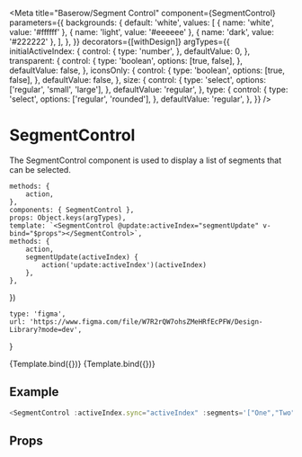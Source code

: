 

<Meta
    title="Baserow/Segment Control"
    component={SegmentControl}
    parameters={{
        backgrounds: {
            default: 'white',
            values: [
                { name: 'white', value: '#ffffff' },
                { name: 'light', value: '#eeeeee' },
                { name: 'dark', value: '#222222' },
            ],
        },
    }}
    decorators={[withDesign]}
    argTypes={{
        initialActiveIndex: {
            control: {
                type: 'number',
            },
            defaultValue: 0,
        },
        transparent: {
            control: {
                type: 'boolean',
                options: [true, false],
            },
            defaultValue: false,
        },
        iconsOnly: {
            control: {
                type: 'boolean',
                options: [true, false],
            },
            defaultValue: false,
        },
        size: {
            control: {
                type: 'select',
                options: ['regular', 'small', 'large'],
            },
            defaultValue: 'regular',
        },
        type: {
            control: {
                type: 'select',
                options: ['regular', 'rounded'],
            },
            defaultValue: 'regular',
        },
    }}
/>

# SegmentControl

The SegmentControl component is used to display a list of segments that can be selected.

    methods: {
        action,
    },
    components: { SegmentControl },
    props: Object.keys(argTypes),
    template: `<SegmentControl @update:activeIndex="segmentUpdate" v-bind="$props"></SegmentControl>`,
    methods: {
        action,
        segmentUpdate(activeIndex) {
            action('update:activeIndex')(activeIndex)
        },
    },
})

    type: 'figma',
    url: 'https://www.figma.com/file/W7R2rQW7ohsZMeHRfEcPFW/Design-Library?mode=dev',
}

<Canvas>
    <Story
        name="Text"
        args={{
            segments: [
                { icon: 'iconoir-db', label: 'One' },
                {
                    icon: 'iconoir-db',
                    label: 'This is a very long text lorem ipsum dolor sit amet tatatum temporis',
                },
                { icon: 'iconoir-db', label: 'Three' },
            ],
        }}
        parameters={{
            design: config(designConfig),
        }}
    >
        {Template.bind({})}
    </Story>
    <Story
        name="Icons only"
        args={{
            segments: [
                { icon: 'iconoir-apple-imac-2021' },
                { icon: 'baserow-icon-tablet' },
                { icon: 'baserow-icon-smartphone' },
            ],
            iconsOnly: true,
        }}
        parameters={{
            design: config(designConfig),
        }}
    >
        {Template.bind({})}
    </Story>
</Canvas>

## Example

```javascript
<SegmentControl :activeIndex.sync="activeIndex" :segments='["One","Two","Three"]' :initialActiveIndex="2"></SegmentControl>
```

## Props

<Props of={SegmentControl} />
